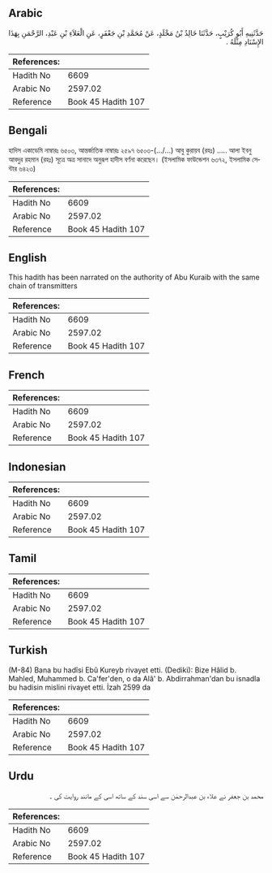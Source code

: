 ## Arabic


<div dir="rtl" lang="ar" style={{fontSize:'larger',backgroundColor:'#f8f9fa',padding:20}}>
حَدَّثَنِيهِ أَبُو كُرَيْبٍ، حَدَّثَنَا خَالِدُ بْنُ مَخْلَدٍ، عَنْ مُحَمَّدِ بْنِ جَعْفَرٍ، عَنِ الْعَلاَءِ بْنِ عَبْدِ، الرَّحْمَنِ بِهَذَا الإِسْنَادِ مِثْلَهُ ‏.‏
</div>
<div style={{backgroundColor:'#f8f9fa',padding:20, marginBottom: 10}}><table> <thead> <tr> <th>References:</th> <th></th> </tr> </thead> <tbody><tr><td>Hadith No</td><td>6609</td></tr><tr><td>Arabic No</td><td>2597.02</td></tr><tr><td>Reference</td><td>Book 45 Hadith 107</td></tr></tbody></table></div>

## Bengali


<div dir="ltr" lang="bn" style={{fontSize:'larger',backgroundColor:'#f8f9fa',padding:20}}>
হাদিস একাডেমি নাম্বারঃ ৬৫০৩, আন্তর্জাতিক নাম্বারঃ ২৫৯৭ ৬৫০৩-(.../...) আবু কুরায়ব (রহঃ) ..... আলা ইবনু আবদুর রহমান (রহঃ) সূত্রে অত্র সানাদে অনুরূপ হাদীস বর্ণনা করেছেন। (ইসলামিক ফাউন্ডেশন ৬৩৭২, ইসলামিক সেন্টার ৬৪২৩)
</div>
<div style={{backgroundColor:'#f8f9fa',padding:20, marginBottom: 10}}><table> <thead> <tr> <th>References:</th> <th></th> </tr> </thead> <tbody><tr><td>Hadith No</td><td>6609</td></tr><tr><td>Arabic No</td><td>2597.02</td></tr><tr><td>Reference</td><td>Book 45 Hadith 107</td></tr></tbody></table></div>

## English


<div dir="ltr" lang="en" style={{fontSize:'larger',backgroundColor:'#f8f9fa',padding:20}}>
This hadith has been narrated on the authority of Abu Kuraib with the same chain of transmitters
</div>
<div style={{backgroundColor:'#f8f9fa',padding:20, marginBottom: 10}}><table> <thead> <tr> <th>References:</th> <th></th> </tr> </thead> <tbody><tr><td>Hadith No</td><td>6609</td></tr><tr><td>Arabic No</td><td>2597.02</td></tr><tr><td>Reference</td><td>Book 45 Hadith 107</td></tr></tbody></table></div>

## French


<div dir="ltr" lang="fr" style={{fontSize:'larger',backgroundColor:'#f8f9fa',padding:20}}>

</div>
<div style={{backgroundColor:'#f8f9fa',padding:20, marginBottom: 10}}><table> <thead> <tr> <th>References:</th> <th></th> </tr> </thead> <tbody><tr><td>Hadith No</td><td>6609</td></tr><tr><td>Arabic No</td><td>2597.02</td></tr><tr><td>Reference</td><td>Book 45 Hadith 107</td></tr></tbody></table></div>

## Indonesian


<div dir="ltr" lang="id" style={{fontSize:'larger',backgroundColor:'#f8f9fa',padding:20}}>

</div>
<div style={{backgroundColor:'#f8f9fa',padding:20, marginBottom: 10}}><table> <thead> <tr> <th>References:</th> <th></th> </tr> </thead> <tbody><tr><td>Hadith No</td><td>6609</td></tr><tr><td>Arabic No</td><td>2597.02</td></tr><tr><td>Reference</td><td>Book 45 Hadith 107</td></tr></tbody></table></div>

## Tamil


<div dir="ltr" lang="ta" style={{fontSize:'larger',backgroundColor:'#f8f9fa',padding:20}}>

</div>
<div style={{backgroundColor:'#f8f9fa',padding:20, marginBottom: 10}}><table> <thead> <tr> <th>References:</th> <th></th> </tr> </thead> <tbody><tr><td>Hadith No</td><td>6609</td></tr><tr><td>Arabic No</td><td>2597.02</td></tr><tr><td>Reference</td><td>Book 45 Hadith 107</td></tr></tbody></table></div>

## Turkish


<div dir="ltr" lang="tr" style={{fontSize:'larger',backgroundColor:'#f8f9fa',padding:20}}>
(M-84) Bana bu hadîsi Ebû Kureyb rivayet etti. (Dediki): Bize Hâlid b. Mahled, Muhammed b. Ca'fer'den, o da Alâ' b. Abdirrahman'dan bu isnadla bu hadisin mislini rivayet etti. İzah 2599 da
</div>
<div style={{backgroundColor:'#f8f9fa',padding:20, marginBottom: 10}}><table> <thead> <tr> <th>References:</th> <th></th> </tr> </thead> <tbody><tr><td>Hadith No</td><td>6609</td></tr><tr><td>Arabic No</td><td>2597.02</td></tr><tr><td>Reference</td><td>Book 45 Hadith 107</td></tr></tbody></table></div>

## Urdu


<div dir="rtl" lang="ur" style={{fontSize:'larger',backgroundColor:'#f8f9fa',padding:20}}>
محمد بن جعفر نے علاء بن عبدالرحمٰن سے اسی سند کے ساتھ اسی کے مانند روایت کی ۔
</div>
<div style={{backgroundColor:'#f8f9fa',padding:20, marginBottom: 10}}><table> <thead> <tr> <th>References:</th> <th></th> </tr> </thead> <tbody><tr><td>Hadith No</td><td>6609</td></tr><tr><td>Arabic No</td><td>2597.02</td></tr><tr><td>Reference</td><td>Book 45 Hadith 107</td></tr></tbody></table></div>